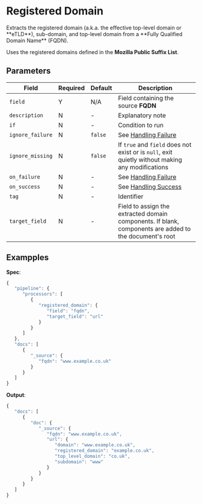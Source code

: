 
# Registered Domain

<Synopsis>
Extracts the registered domain (a.k.a. the effective top-level domain or **eTLD**), sub-domain, and top-level domain from a **Fully Qualified Domain Name** (FQDN).
</Synopsis>

Uses the registered domains defined in the **Mozilla Public Suffix List**.

## Parameters

|Field|Required|Default|Description|
|---|---|---|---|
|`field`|Y|N/A|Field containing the source **FQDN**|
|`description`|N|-|Explanatory note|
|`if`|N|-|Condition to run|
|`ignore_failure`|N|`false`|See [Handling Failure](../handling-failure.mdx)|
|`ignore_missing`|N|`false`|If `true` and `field` does not exist or is `null`, exit quietly without making any modifications|
|`on_failure`|N|-|See [Handling Failure](../handling-failure.mdx)|
|`on_success`|N|-|See [Handling Success](../handling-success.mdx)|
|`tag`|N|-|Identifier|
|`target_field`|N|-|Field to assign the extracted domain components. If blank, components are added to the document's root|

## Exampples

**Spec**:

```js
{
   "pipeline": {
      "processors": [
         {
            "registered_domain": {
               "field": "fqdn",
               "target_field": "url"
            }
         }
      ]
   },
   "docs": [
      {
         "_source": {
            "fqdn": "www.example.co.uk"
         }
      }
   ]
}
```

**Output**:

```js
{
   "docs": [
      {
         "doc": {
            "_source": {
               "fqdn": "www.example.co.uk",
               "url": {
                  "domain": "www.example.co.uk",
                  "registered_domain": "example.co.uk",
                  "top_level_domain": "co.uk",
                  "subdomain": "www"
               }
            }
         }
      }
   ]
}
```
